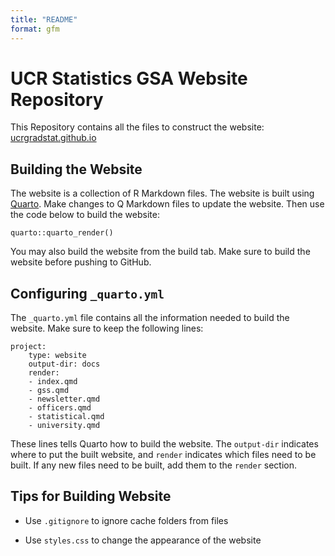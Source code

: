 ```yaml
---
title: "README"
format: gfm
---
```


# UCR Statistics GSA Website Repository

This Repository contains all the files to construct the website: [ucrgradstat.github.io](https://ucrgradstat.github.io/)

## Building the Website

The website is a collection of R Markdown files. The website is built using [Quarto](quarto.org). Make changes to Q Markdown files to update the website. Then use the code below to build the website:

    quarto::quarto_render()

You may also build the website from the build tab. Make sure to build the website before pushing to GitHub.

## Configuring `_quarto.yml`

The `_quarto.yml` file contains all the information needed to build the website. Make sure to keep the following lines:

    project:
        type: website
        output-dir: docs
        render: 
        - index.qmd
        - gss.qmd
        - newsletter.qmd
        - officers.qmd
        - statistical.qmd
        - university.qmd

These lines tells Quarto how to build the website. The `output-dir` indicates where to put the built website, and `render` indicates which files need to be built. If any new files need to be built, add them to the `render` section.

## Tips for Building Website

-   Use `.gitignore` to ignore cache folders from files

-   Use `styles.css` to change the appearance of the website
